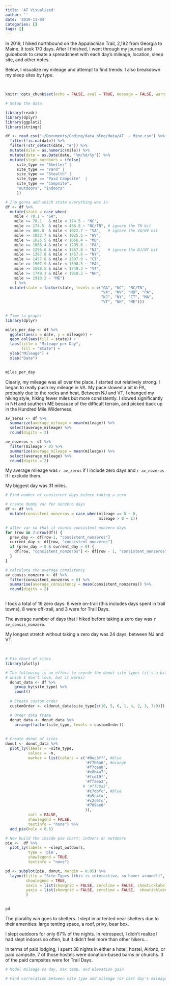 ```yaml
---
title: 'AT Visualized'
author: ''
date: '2019-11-04'
categories: []
tags: []
---
```


In 2019, I hiked northbound on the Appalachian Trail, 2,192 from Georgia to Maine. It took 170 days. After I finished, I went through my journal and guidebook to create a spreadsheet with each day's mileage, location, sleep site, and other notes. 

Below, I visualize my mileage and attempt to find trends. I also breakdown my sleep sites by type.

<br>

```r
knitr::opts_chunk$set(echo = FALSE, eval = TRUE, message = FALSE, warning = FALSE)
```

```r
# Setup the data

library(readr)
library(dplyr)
library(ggplot2)
library(stringr)

df <- read_csv("~/Documents/Coding/data_blog/data/AT  - Mine.csv") %>%
  filter(!is.na(date)) %>%
  filter(!str_detect(date, "#")) %>%
  mutate(mile = as.numeric(mile)) %>%
  mutate(date = as.Date(date, "%m/%d/%y")) %>%
  mutate(slept_outdoors = ifelse(
     site_type == "Shelter" | 
     site_type == "Yard" |
     site_type == "Stealth" | 
     site_type == "Paid Campsite"  |
     site_type == "Campsite", 
     "outdoors", "indoors"
     ))

# I'm gonna add which state everything was in
df <- df %>% 
  mutate(state = case_when(
    mile < 78.1 ~ "GA",
    mile >= 78.1   & mile < 174.5 ~ "NC",
    mile >= 174.5  & mile < 466.8 ~ "NC/TN", # ignore the TN bit
    mile >= 466.8  & mile < 1022.7 ~ "VA",   # ignore the VA/WV bit
    mile >= 1022.7 & mile < 1025.5 ~ "WV",
    mile >= 1025.5 & mile < 1066.4 ~ "MD",
    mile >= 1066.4 & mile < 1295.6 ~ "PA",
    mile >= 1295.6 & mile < 1367.8 ~ "NJ",   # ignore the NJ/NY bit
    mile >= 1367.8 & mile < 1457.6 ~ "NY",
    mile >= 1457.6 & mile < 1507.9 ~ "CT",
    mile >= 1507.9 & mile < 1598.5 ~ "MA",
    mile >= 1598.5 & mile < 1749.3 ~ "VT",
    mile >= 1749.3 & mile < 1910.2 ~ "NH",
    mile >= 1910.2 ~ "ME")
    ) %>% 
  mutate(state = factor(state, levels = c("GA", "NC", "NC/TN",    
                                          "VA", "WV", "MD", "PA",
                                          "NJ", "NY", "CT", "MA",
                                          "VT", "NH", "ME"))) 
  


```


```r
# Time to graph!
library(dplyr)

miles_per_day <- df %>% 
  ggplot(aes(x = date, y = mileage)) + 
  geom_col(aes(fill = state)) +
  labs(title = "Mileage per Day",
       fill = "State") + 
  ylab("Mileage") + 
  xlab("Date")
       

miles_per_day
```

Clearly, my mileage was all over the place. I started out relatively strong. I began to really push my mileage in VA. My pace slowed a bit in PA, probably due to the rocks and heat. Between NJ and VT, I changed my hiking style, hiking fewer miles but more consistently. I slowed significantly in NH and southern ME because of the difficult terrain, and picked back up in the Hundred Mile Wilderness. 

```r
av_zeros <- df %>% 
  summarize(average_mileage = mean(mileage)) %>%
  select(average_mileage) %>%
  round(digits = 2)

av_nozeros <- df %>% 
  filter(mileage > 0) %>%
  summarize(average_mileage = mean(mileage)) %>%
  select(average_mileage) %>%
  round(digits = 2)
```

My average mileage was `r av_zeros` if I include zero days and `r av_nozeros` if I exclude them.

My biggest day was 31 miles.


```r
# Find number of consistent days before taking a zero 

# create dummy var for nonzero days
df <- df %>%
  mutate(consistent_nonzeros = case_when(mileage == 0 ~ 0,
                                         mileage > 0 ~ 1))

# alter var so that it counts consistent nonzero days 
for (row in 2:nrow(df)) {
  prev_day <- df[row-1, "consistent_nonzeros"] 
  current_day <- df[row, "consistent_nonzeros"] 
  if (prev_day > 0 & current_day > 0) {
    df[row, "consistent_nonzeros"] <- df[row - 1, "consistent_nonzeros"] + 1
  }
} 

# calculate the average consistency
av_consis_nonzero <- df %>% 
  filter(consistent_nonzeros > 0) %>%
  summarise(average_consistency = mean(consistent_nonzeros)) %>%
  round(digits = 2)
  
```

I took a total of 19 zero days: 8 were on-trail (this includes days spent in trail towns), 8 were off-trail, and 3 were for Trail Days.

The average number of days that I hiked before taking a zero day was `r av_consis_nonzero`.

My longest stretch without taking a zero day was 24 days, between NJ and VT.


<br>


```r
# Pie chart of sites
library(plotly)

# The following is an effort to reorde the donut site types (it's a bit manual, 
# which I don't love, but it works)
  donut_data <- df %>% 
    group_by(site_type) %>% 
    count() 
  
  # Create custom order
  customOrder <- c(donut_data$site_type[c(10, 5, 6, 1, 4, 2, 3, 7:9)])

  # Order data frame
  donut_data <- donut_data %>% 
    arrange(factor(site_type, levels = customOrder))
  
  
# Create donut of sites
donut <- donut_data %>% 
  plot_ly(labels = ~site_type, 
          values = ~n, 
          marker = list(colors = c('#0ec3ff', #blue
                                   '#f7b6a6', #orange
                                   '#f7cea8',
                                   '#e8b4a7',
                                   '#fcd19f',
                                   '#ffaea3',
                                  # '#ffc8a3', 
                                   '#c7dbfc', #blue
                                   '#a5c4fa',
                                   '#c2c6fc',
                                   '#709ae0'
                                   )),
          sort = FALSE, 
          showlegend = FALSE,
          textinfo = "none") %>%
  add_pie(hole = 0.6) 

# Now build the inside pie chart: indoors or outdoors
pie <-  df %>%
  plot_ly(labels = ~slept_outdoors, 
          type = 'pie',
          showlegend = TRUE,
          textinfo = "none") 

pd <- subplot(pie, donut, margin = 0.05) %>%
  layout(title = "Site Types (this is interactive, so hover around!)",
         showlegend = TRUE,
         xaxis = list(showgrid = FALSE, zeroline = FALSE, showticklabels = FALSE),
         yaxis = list(showgrid = FALSE, zeroline = FALSE,  showticklabels = FALSE)
         ) 
         

pd

```

The plurality win goes to shelters. I slept in or tented near shelters due to their amenities: large tenting space, a roof, privy, bear box. 

I slept outdoors for only 67% of the nights. In retrospect, I didn't realize I had slept indoors so often, but it didn't feel more than other hikers...

In terms of paid lodging, I spent 38 nights in either a hotel, hostel, Airbnb, or paid campsite. 7 of those hostels were donation-based barns or churchs. 3 of the paid campsites were for Trail Days. 



```r
# Model mileage vs day, max temp, and elevation gain

# Find correlation between site type and mileage (or next day's mileage)
```